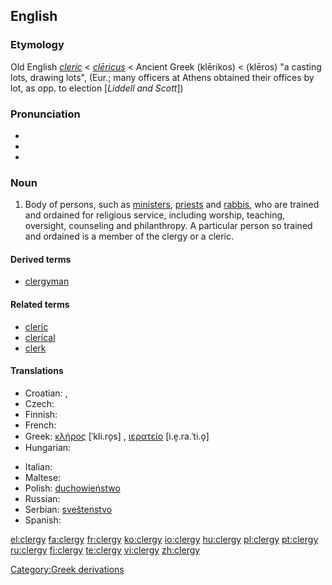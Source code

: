 ==English==

===Etymology===
Old English ''[[cleric]]'' < {{etyl|la}} ''[[clericus#Latin|clēricus]]'' < Ancient Greek ''{{polytonic|[[κληρικός]]}}'' (klērikos) < ''{{polytonic|[[κλῆρος]]}}'' (klēros) "a casting lots, drawing lots", (Eur.; many officers at Athens obtained their offices by lot, as opp. to election [''Liddell and Scott''])

===Pronunciation===
* {{IPA|/ˈklɜrdʒi/}}
* {{audio|en-us-clergy.ogg|Audio (US)}}
* {{rhymes|ɜː(r)dʒi}}

===Noun===
{{en-noun|clerg|ies}}

# Body of persons, such as [[minister]]s, [[priest]]s and [[rabbi]]s, who are trained and ordained for religious service, including worship, teaching, oversight, counseling and philanthropy.  A particular person so trained and ordained is a member of the clergy or a cleric.

====Derived terms====
* [[clergyman]]

====Related terms====
* [[cleric]]
* [[clerical]]
* [[clerk]]

====Translations====
{{trans-top|people trained to officiate at religious ceremonies and services}}
* Croatian: {{t|hr|kler|m|alt=klȇr}}, {{t|hr|svećenstvo|n|alt=svèćenstvo}}
* Czech: {{t-|cs|duchovenstvo|n}}
* Finnish: {{t-|fi|papisto}}
* French: {{t+|fr|clergé}}
* Greek: [[κλήρος]] [ˈkli.ro̞s] {{m}}, [[ιερατείο]] [i.e̞.ra.ˈti.o̞] {{n}}
* Hungarian: {{t|hu|papság}}
{{trans-mid}}
* Italian: {{t+|it|clero|m}}
* Maltese: {{t|mt|kleru|xs=Maltese}}
* Polish: [[duchowieństwo]] {{n}}
* Russian: {{t|ru|духовенство|n|tr=duxov'énstvo|sc=Cyrl}}
* Serbian: [[sveštenstvo]] {{n}}
* Spanish: {{t-|es|clero|m}}
{{trans-bottom}}

[[Category:Greek derivations]]

[[el:clergy]]
[[fa:clergy]]
[[fr:clergy]]
[[ko:clergy]]
[[io:clergy]]
[[hu:clergy]]
[[pl:clergy]]
[[pt:clergy]]
[[ru:clergy]]
[[fi:clergy]]
[[te:clergy]]
[[vi:clergy]]
[[zh:clergy]]